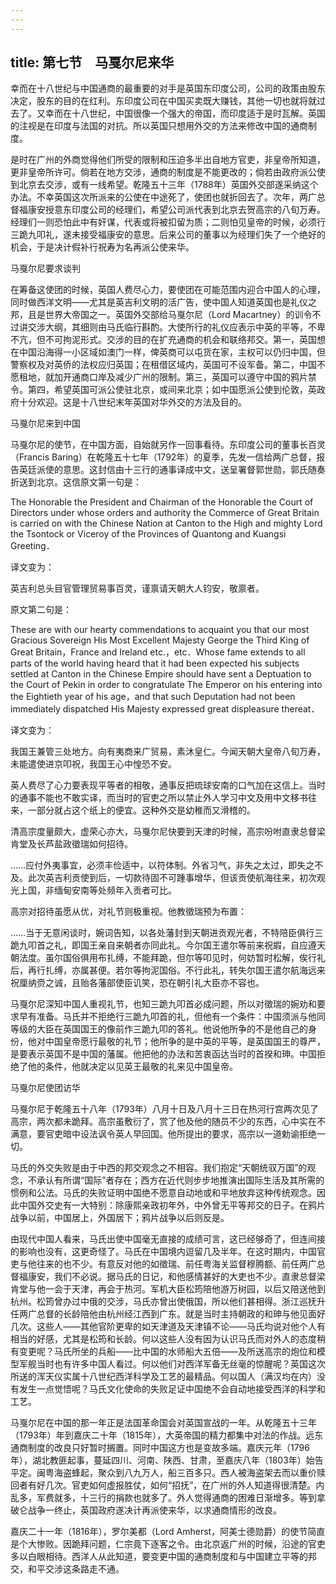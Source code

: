 ```yaml
---
---
---
```

title: 第七节　马戛尔尼来华
---




幸而在十八世纪与中国通商的最重要的对手是英国东印度公司，公司的政策由股东决定，股东的目的在红利。东印度公司在中国买卖既大赚钱，其他一切也就将就过去了。又幸而在十八世纪，中国很像一个强大的帝国，而印度适于是时瓦解。英国的注视是在印度与法国的对抗。所以英国只想用外交的方法来修改中国的通商制度。

是时在广州的外商觉得他们所受的限制和压迫多半出自地方官吏，非皇帝所知道，更非皇帝所许可。倘若在地方交涉，通商的制度是不能更改的；倘若由政府派公使到北京去交涉，或有一线希望。乾隆五十三年（1788年）英国外交部遂采纳这个办法。不幸英国这次所派来的公使在中途死了，使团也就折回去了。次年，两广总督福康安授意东印度公司的经理们，希望公司派代表到北京去贺高宗的八旬万寿。经理们一则恐怕此中有奸谋，代表或将被扣留为质；二则怕见皇帝的时候，必须行三跪九叩礼，遂未接受福康安的意思。后来公司的董事以为经理们失了一个绝好的机会，于是决计假补行祝寿为名再派公使来华。



马戛尔尼要求谈判

在筹备这使团的时候，英国人费尽心力，要使团在可能范围内迎合中国人的心理，同时做西洋文明——尤其是英吉利文明的活广告，使中国人知道英国也是礼仪之邦，且是世界大帝国之一。英国外交部给马戛尔尼（Lord Macartney）的训令不过讲交涉大纲，其细则由马氏临行斟酌。大使所行的礼仪应表示中英的平等，不卑不亢，但不可拘泥形式。交涉的目的在扩充通商的机会和联络邦交。第一，英国想在中国沿海得一小区域如澳门一样，俾英商可以屯货在家，主权可以仍归中国，但警察权及对英侨的法权应归英国；在租借区域内，英国可不设军备。第二，中国不愿租地，就加开通商口岸及减少广州的限制。第三，英国可以遵守中国的鸦片禁令。第四，希望英国可派公使驻北京，或间来北京；如中国愿派公使到伦敦，英政府十分欢迎。这是十八世纪末年英国对华外交的方法及目的。



马戛尔尼来到中国

马戛尔尼的使节，在中国方面，自始就另作一回事看待。东印度公司的董事长百灵（Francis Baring）在乾隆五十七年（1792年）的夏季，先发一信给两广总督，报告英廷派使的意思。这封信由十三行的通事译成中文，送呈署督郭世勋，郭氏随奏折送到北京。这信原文第一句是：

The Honorable the President and Chairman of the Honorable the Court of Directors under whose orders and authority the Commerce of Great Britain is carried on with the Chinese Nation at Canton to the High and mighty Lord the Tsontock or Viceroy of the Provinces of Quantong and Kuangsi Greeting．

译文变为：

英吉利总头目官管理贸易事百灵，谨禀请天朝大人钧安，敬禀者。

原文第二句是：

These are with our hearty commendations to acquaint you that our most Gracious Sovereign His Most Excellent Majesty George the Third King of Great Britain，France and Ireland etc.，etc．Whose fame extends to all parts of the world having heard that it had been expected his subjects settled at Canton in the Chinese Empire should have sent a Deptuation to the Court of Pekin in order to congratulate The Emperor on his entering into the Eightieth year of his age，and that such Deputation had not been immediately dispatched His Majesty expressed great displeasure thereat．

译文变为：

我国王兼管三处地方。向有夷商来广贸易，素沐皇仁。今闻天朝大皇帝八旬万寿，未能遣使进京叩祝，我国王心中惶恐不安。

英人费尽了心力要表现平等者的相敬，通事反把琉球安南的口气加在这信上。当时的通事不能也不敢实译，而当时的官吏之所以禁止外人学习中文及用中文移书往来，一部分就占这个纸上的便宜。这种外交是幼稚而又滑稽的。

清高宗度量颇大，虚荣心亦大，马戛尔尼快要到天津的时候，高宗吩咐直隶总督梁肯堂及长芦盐政徵瑞如何招待。

……应付外夷事宜，必须丰俭适中，以符体制。外省习气，非失之太过，即失之不及。此次英吉利贡使到后，一切款待固不可踵事增华，但该贡使航海往来，初次观光上国，非缅甸安南等处频年入贡者可比。

高宗对招待虽愿从优，对礼节则极重视。他教徵瑞预为布置：

……当于无意闲谈时，婉词告知，以各处藩封到天朝进贡观光者，不特陪臣俱行三跪九叩首之礼，即国王亲自来朝者亦同此礼。今尔国王遣尔等前来祝嘏，自应遵天朝法度。虽尔国俗俱用布扎缚，不能拜跪，但尔等叩见时，何妨暂时松解，俟行礼后，再行扎缚，亦属甚便。若尔等拘泥国俗。不行此礼，转失尔国王遣尔航海远来祝厘纳赍之诚，且贻各藩部使臣讥笑，恐在朝引礼大臣亦不容也。

马戛尔尼深知中国人重视礼节，也知三跪九叩首必成问题，所以对徵瑞的婉劝和要求早有准备。马氏并不拒绝行三跪九叩首的礼，但他有一个条件：中国须派与他同等级的大臣在英国国王的像前作三跪九叩的答礼。他说他所争的不是他自己的身份，他对中国皇帝愿行最敬的礼节；他所争的是中英的平等，是英国国王的尊严，是要表示英国不是中国的藩属。他把他的办法和苦衷函达当时的首揆和珅。中国拒绝了他的条件，他就决定以见英王最敬的礼来见中国皇帝。



马戛尔尼使团访华

马戛尔尼于乾隆五十八年（1793年）八月十日及八月十三日在热河行宫两次见了高宗，两次都未跪拜。高宗虽敷衍了，赏了他及他的随员不少的东西，心中实在不满意，要官吏暗中设法讽令英人早回国。他所提出的要求，高宗以一道勅谕拒绝一切。

马氏的外交失败是由于中西的邦交观念之不相容。我们抱定“天朝统驭万国”的观念，不承认有所谓“国际”者存在；西方在近代则步步地推演出国际生活及其所需的惯例和公法。马氏的失败证明中国绝不愿意自动地或和平地放弃这种传统观念。因此中国外交史有一大特别：除康熙亲政初年外，中外曾无平等邦交的日子。在鸦片战争以前，中国居上，外国居下；鸦片战争以后则反是。

由现代中国人看来，马氏出使中国毫无直接的成绩可言，这已经够奇了，但连间接的影响也没有，这更奇怪了。马氏在中国境内逗留几及半年。在这时期内，中国官吏与他往来的也不少。有意反对他的如徵瑞、前任粤海关监督穆腾额、前任两广总督福康安，我们不必说。据马氏的日记，和他感情甚好的大吏也不少。直隶总督梁肯堂与他一会于天津，再会于热河。军机大臣松筠陪他游万树园，以后又陪送他到杭州。松筠曾办过中俄的交涉，马氏亦曾出使俄国，所以他们甚相得。浙江巡抚升任两广总督的长龄陪他由杭州经江西到广东。就是当时主持朝政的和珅与他见面好几次。这些人——其他官阶更卑的如天津道及天津镇不论——马氏均说对他个人有相当的好感，尤其是松筠和长龄。何以这些人没有因为认识马氏而对外人的态度稍有变更呢？马氏所坐的兵船——比中国的水师船大五倍——及所送高宗的炮位和模型军舰当时也有许多中国人看过。何以他们对西洋军备无丝毫的惊醒呢？英国这次所送的浑天仪实属十八世纪西洋科学及工艺的最精品。何以国人（满汉均在内）没有发生一点觉悟呢？马氏文化使命的失败足证中国绝不会自动地接受西洋的科学和工艺。

马戛尔尼在中国的那一年正是法国革命国会对英国宣战的一年。从乾隆五十三年（1793年）年到嘉庆二十年（1815年），大英帝国的精力都集中对法的作战。远东通商制度的改良只好暂时搁置。同时中国这方也是变故多端。嘉庆元年（1796年），湖北教匪起事，蔓延四川、河南、陕西、甘肃，至嘉庆八年（1803年）始告平定。闽粤海盗蜂起，聚众到八九万人，船三百多只。西人被海盗架去而以重价赎回者有好几次。官吏如何虚报胜仗，如何“招抚”，在广州的外人知道得很清楚。内乱多，军费就多，十三行的捐款也就多了。外人觉得通商的困难日渐增多。等到拿破仑战争一终止，英国政府遂决计再派使来华，以求通商情形的改良。

嘉庆二十一年（1816年），罗尔美都（Lord Amherst，阿美士德勋爵）的使节简直是个大惨败。因跪拜问题，仁宗竟下逐客之令。由北京返广州的时候，沿途的官吏多以白眼相待。西洋人从此知道，要变更中国的通商制度和与中国建立平等的邦交，和平交涉这条路走不通。